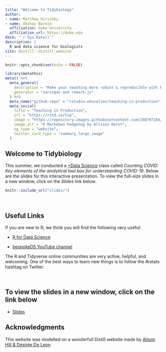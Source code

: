 ```yaml
---
title: "Welcome to Tidybiology"
author:
- name: Matthew Hirschey
- name: Akshay Bareja
  affiliation: Duke University
  affiliation_url: https://duke.edu
date: "`r Sys.Date()`"
description: |
  R and data science for biologists
site: distill::distill_website
---
```


```r
knitr::opts_chunk$set(echo = FALSE)
```

```r
library(metathis)
meta() %>%
  meta_general(
    description = "Make your teaching more robust & reproducible with R Markdown",
    generator = "xaringan and remark.js"
  ) %>% 
  meta_name("github-repo" = "rstudio-education/teaching-in-production") %>% 
  meta_social(
    title = "Teaching in Production",
    url = "https://rstd.io/tip",
    image = "https://repository-images.githubusercontent.com/288797104/d13f1700-e2cc-11ea-9ed7-0bf3a41af1e4",
    image_alt = "R Markdown hedgehog by Allison Horst",
    og_type = "website",
    twitter_card_type = "summary_large_image"
  )
```

## Welcome to Tidybiology  

This summer, we conducted a [+Data Science](https://plus.datascience.duke.edu/announcements/launch-covidds-series-june-30) class called *Counting COVID: Key elements of the analytical tool box for understanding COVID-19*. Below are the slides for this interactive presentation. To view the full-size slides in a new window, click on the *Slides* link below.

```r
knitr::include_url("slides/")
```

\

## Useful Links

If you are new to R, we think you will find the following very useful: 

+ [R for Data Science](https://r4ds.had.co.nz)

+ [bespokeDS YouTube channel](https://www.youtube.com/channel/UCstAS6IpgYgZ9Cvcag_YlCQ)


<aside> The R and Tidyverse online communities are very active, helpful, and welcoming. One of the best ways to learn new things is to follow the #rstats hashtag on Twitter. </aside>


\

## To view the slides in a new window, click on the link below

+ [Slides](slides/index.html)





## Acknowledgments {.appendix}

This website was modelled on a wonderfull Distill website made by [Alison Hill & Desirée De Leon](https://github.com/rstudio-education/teaching-in-production/blob/master/index.Rmd)